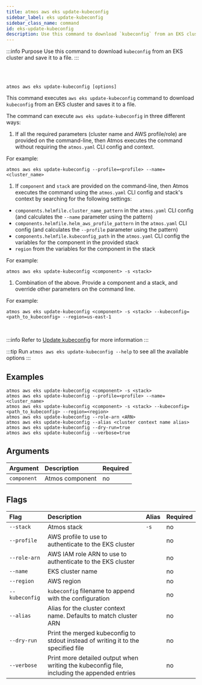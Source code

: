 ```yaml
---
title: atmos aws eks update-kubeconfig
sidebar_label: eks update-kubeconfig
sidebar_class_name: command
id: eks-update-kubeconfig
description: Use this command to download `kubeconfig` from an EKS cluster and saves it to a file.
---
```


:::info Purpose
Use this command to download `kubeconfig` from an EKS cluster and save it to a file.
:::

<br/>

<Screengrab title="atmos aws eks-update-kubeconfig --help" slug="atmos-aws-eks-update-kubeconfig--help" />

<br/>

```shell
atmos aws eks update-kubeconfig [options]
```

This command executes `aws eks update-kubeconfig` command to download `kubeconfig` from an EKS cluster and saves it to a file.

The command can execute `aws eks update-kubeconfig` in three different ways:

1. If all the required parameters (cluster name and AWS profile/role) are provided on the command-line, then Atmos executes the command without
   requiring the `atmos.yaml` CLI config and context.

For example:

  ```shell
  atmos aws eks update-kubeconfig --profile=<profile> --name=<cluster_name>
  ```

1. If `component` and `stack` are provided on the command-line, then Atmos executes the command using the `atmos.yaml` CLI config and stack's context
   by searching for the following settings:

- `components.helmfile.cluster_name_pattern` in the `atmos.yaml` CLI config (and calculates the `--name` parameter using the pattern)
- `components.helmfile.helm_aws_profile_pattern` in the `atmos.yaml` CLI config (and calculates the `--profile` parameter using the pattern)
- `components.helmfile.kubeconfig_path` in the `atmos.yaml` CLI config the variables for the component in the provided stack
- `region` from the variables for the component in the stack

For example:

  ```shell
  atmos aws eks update-kubeconfig <component> -s <stack>
  ```

1. Combination of the above. Provide a component and a stack, and override other parameters on the command line.

For example:

  ```shell
  atmos aws eks update-kubeconfig <component> -s <stack> --kubeconfig=<path_to_kubeconfig> --region=us-east-1
  ```

<br/>

:::info
Refer to [Update kubeconfig](https://docs.aws.amazon.com/cli/latest/reference/eks/update-kubeconfig.html) for more information
:::

:::tip
Run `atmos aws eks update-kubeconfig --help` to see all the available options
:::

## Examples

```shell
atmos aws eks update-kubeconfig <component> -s <stack>
atmos aws eks update-kubeconfig --profile=<profile> --name=<cluster_name>
atmos aws eks update-kubeconfig <component> -s <stack> --kubeconfig=<path_to_kubeconfig> --region=<region>
atmos aws eks update-kubeconfig --role-arn <ARN>
atmos aws eks update-kubeconfig --alias <cluster context name alias>
atmos aws eks update-kubeconfig --dry-run=true
atmos aws eks update-kubeconfig --verbose=true
```

## Arguments

| Argument    | Description     | Required |
|:------------|:----------------|:---------|
| `component` | Atmos component | no       |

## Flags

| Flag           | Description                                                                                 | Alias | Required |
|:---------------|:--------------------------------------------------------------------------------------------|:------|:---------|
| `--stack`      | Atmos stack                                                                                 | `-s`  | no       |
| `--profile`    | AWS profile to use to authenticate to the EKS cluster                                       |       | no       |
| `--role-arn`   | AWS IAM role ARN to use to authenticate to the EKS cluster                                  |       | no       |
| `--name`       | EKS cluster name                                                                            |       | no       |
| `--region`     | AWS region                                                                                  |       | no       |
| `--kubeconfig` | `kubeconfig` filename to append with the configuration                                      |       | no       |
| `--alias`      | Alias for the cluster context name. Defaults to match cluster ARN                           |       | no       |
| `--dry-run`    | Print the merged kubeconfig to stdout instead of writing it to the specified file           |       | no       |
| `--verbose`    | Print more detailed output when writing the kubeconfig file, including the appended entries |       | no       |
